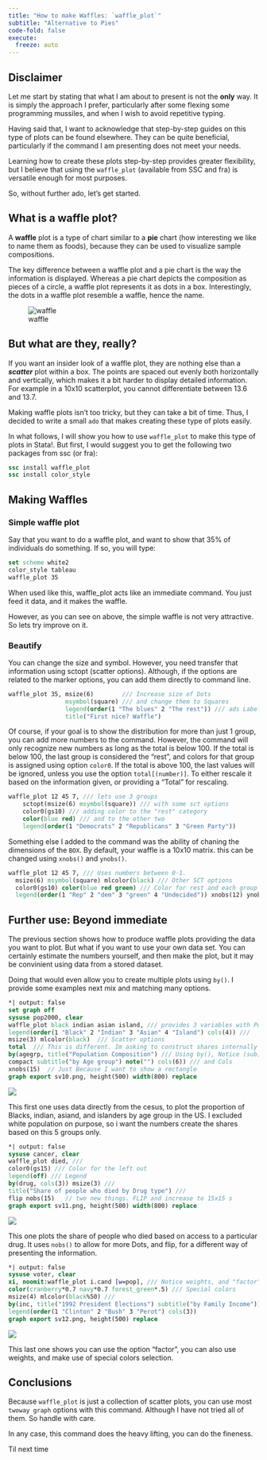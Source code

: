 ```yaml
---
title: "How to make Waffles: `waffle_plot`"
subtitle: "Alternative to Pies"
code-fold: false
execute:
  freeze: auto
---
```



## Disclaimer

Let me start by stating that what I am about to present is not the **only** way. It is simply the approach I prefer, particularly after some flexing some programming mussiles, and when I wish to avoid repetitive typing.

Having said that, I want to acknowledge that step-by-step guides on this type of plots can be found elsewhere. They can be quite beneficial, particularly if the command I am presenting does not meet your needs.

Learning how to create these plots step-by-step provides greater flexibility, but I believe that using the `waffle_plot` (available from SSC and fra) is versatile enough for most purposes.

So, without further ado, let's get started.

## What is a waffle plot?

A **waffle** plot is a type of chart similar to a **pie** chart (how interesting we like to name them as foods), because they can be used to visualize sample compositions. 

The key difference between a waffle plot and a pie chart is the way the information is displayed. Whereas a pie chart depicts the composition as pieces of a circle, a waffle plot represents it as dots in a box. Interestingly, the dots in a waffle plot resemble a waffle, hence the name.

![waffle](waffle.jpg)

## But what are they, really? 

If you want an insider look of a waffle plot, they are nothing else than a ***scatter*** plot within a box. The points are spaced out evenly both horizontally and vertically, which makes it a bit harder to display detailed information. For example in a 10x10 scatterplot, you cannot differentiate between 13.6 and 13.7.

Making waffle plots isn't too tricky, but they can take a bit of time. Thus, I decided to write a small `ado` that makes creating these type of plots easily.

In what follows, I will show you how to use `waffle_plot` to make this type of plots in Stata!. But first, I would suggest you to get the following two packages from ssc (or fra):

```stata
ssc install waffle_plot
ssc install color_style
```
## Making Waffles

### Simple waffle plot

Say that you want to do a waffle plot, and want to show that 35% of individuals do something. If so, you will type:

```stata
set scheme white2
color_style tableau
waffle_plot 35 
```
When used like this, waffle_plot acts like an immediate command. You just feed it data, and it makes the waffle.

However, as you can see on above, the simple waffle is not very attractive. So lets try improve on it.

### Beautify

You can change the size and symbol. However, you need transfer that information using sctopt (scatter options). Although, if the options are related to the marker options, you can add them directly to command line.
  
```stata
waffle_plot 35, msize(6)        /// Increase size of Dots
                msymbol(square) /// and change them to Squares
                legend(order(1 "The blues" 2 "The rest")) /// ads Labels
                title("First nice? Waffle")
``` 
  
Of course, if your goal is to show the distribution for more than just 1 group, you can add more numbers to the command. However, the command will only recognize new numbers as long as the total is below 100. 
If the total is below 100, the last group is considered the "rest", and colors for that group is assigned using option `color0`. If the total is above 100, the last values will be ignored, unless you use the option `total[(number)]`. To either rescale it based on the information given, or providing a "Total" for rescaling.

```stata
waffle_plot 12 45 7, /// lets use 3 groups
    sctopt(msize(6) msymbol(square)) /// with some sct options
    color0(gs10) /// adding color to the "rest" category
    color(blue red) /// and to the other two
    legend(order(1 "Democrats" 2 "Republicans" 3 "Green Party"))
``` 

Something else I added to the command was the ability of chaning the dimensions of the `BOX`. By default, your waffle is a 10x10 matrix. this can be changed using `xnobs()` and `ynobs()`.

```stata
waffle_plot 12 45 7, /// Uses numbers between 0-1.
  msize(6) msymbol(square) mlcolor(black) /// Other SCT options
  color0(gs10) color(blue red green) /// Color for rest and each group
  legend(order(1 "Rep" 2 "dem" 3 "green" 4 "Undecided")) xnobs(12) ynobs(8)
``` 
 

## Further use: Beyond immediate 

The previous section shows how to produce waffle plots providing the data you want to plot. But what if you want to use your own data set. You can certainly estimate the numbers yourself, and then make the plot, but it may be convinient using data from a stored dataset.

Doing that would even allow you to create multiple plots using `by()`. I provide some examples next mix and matching many options.

```stata
*| output: false
set graph off
sysuse pop2000, clear
waffle_plot black indian asian island, /// provides 3 variables with Pop for each
legend(order(1 "Black" 2 "Indian" 3 "Asian" 4 "Island") cols(4)) ///
msize(3) mlcolor(black)  /// Scatter options
total  /// This is different. Im asking to construct shares internally
by(agegrp, title("Population Composition") /// Using by(), Notice (sub)Title
compact subtitle("by Age group") note("") cols(6)) /// and Cols
xnobs(15)  // Just Because I want to show a rectangle
graph export sv10.png, height(500) width(800) replace
```
![](sv10.png)

This first one uses data directly from the cesus, to plot the proportion of Blacks, indian, asiand, and islanders by age group in the US. I excluded white population on purpose, so i want the numbers create the shares based on this 5 groups only. 

```stata
*| output: false
sysuse cancer, clear
waffle_plot died, ///
color0(gs15) /// Color for the left out 
legend(off) /// Legend
by(drug, cols(3)) msize(3) ///
title("Share of people who died by Drug type") ///
flip nobs(15)   // two new things. FLIP and increase to 15x15 s
graph export sv11.png, height(500) width(800) replace
```
![](sv11.png)

This one plots the share of people who died based on access to a particular drug. It uses `nobs()` to allow for more Dots, and flip, for a different way of presenting the information. 

```stata
*| output: false
sysuse voter, clear
xi, noomit:waffle_plot i.cand [w=pop], /// Notice weights, and "factor"
color(cranberry*0.7 navy*0.7 forest_green*.5) /// Special colors
msize(4) mlcolor(black%50) ///
by(inc, title("1992 President Elections") subtitle("by Family Income")) ///
legend(order(1 "Clinton" 2 "Bush" 3 "Perot") cols(3)) 
graph export sv12.png, height(500) replace
```
![](sv12.png)

This last one shows you can use the option "factor", you can also use weights, and make use of special colors selection.

## Conclusions

Because `waffle_plot` is just a collection of scatter plots, you can use most `twoway graph` options with this command. Although I have not tried all of them. So handle with care. 

In any case, this command does the heavy lifting, you can do the fineness.

Til next time


